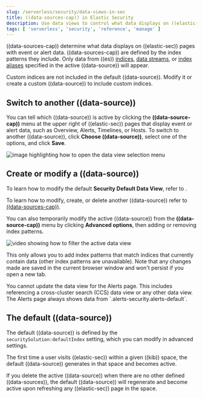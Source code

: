 ```yaml
---
slug: /serverless/security/data-views-in-sec
title: ((data-sources-cap)) in Elastic Security
description: Use data views to control what data displays on ((elastic-sec)) pages with event or alert data.
tags: [ 'serverless', 'security', 'reference', 'manage' ]
---
```


<div id="data-views-in-sec"></div>

((data-sources-cap)) determine what data displays on ((elastic-sec)) pages with event or alert data.
((data-sources-cap)) are defined by the index patterns they include.
Only data from ((es)) [indices](((ref))/documents-indices.html), [data streams](((ref))/data-streams.html), or [index aliases](((ref))/alias.html) specified in the active ((data-source)) will appear.

<DocCallOut title="Important" color="warning">
Custom indices are not included in the <DocLink slug="/serverless/security/data-views-in-sec" section="the-default-((data-source))">default ((data-source))</DocLink>. Modify it or create a custom ((data-source)) to include custom indices.
</DocCallOut>

## Switch to another ((data-source))

You can tell which ((data-source)) is active by clicking the **((data-source-cap))** menu at the upper right of ((elastic-sec)) pages that display event or alert data, such as Overview, Alerts, Timelines, or Hosts.
To switch to another ((data-source)), click **Choose ((data-source))**, select one of the options, and click **Save**.

![image highlighting how to open the data view selection menu](../images/data-views-in-sec/-getting-started-dataview-button-highlighted.png)

## Create or modify a ((data-source))

To learn how to modify the default **Security Default Data View**, refer to <DocLink slug="/serverless/security/advanced-settings" section="update-sec-indices" />.

To learn how to modify, create, or delete another ((data-source)) refer to [((data-sources-cap))](((kibana-ref))/data-views.html).

You can also temporarily modify the active ((data-source)) from the **((data-source-cap))** menu by clicking **Advanced options**, then adding or removing index patterns.

![video showing how to filter the active data view](../images/data-views-in-sec/-getting-started-dataview-filter-example.gif)

This only allows you to add index patterns that match indices that currently contain data (other index patterns are unavailable). Note that any changes made are saved in the current browser window and won't persist if you open a new tab.

<DocCallOut title="Note">
    You cannot update the data view for the Alerts page. This includes referencing a cross-cluster search (CCS) data view or any other data view. The Alerts page always shows data from `.alerts-security.alerts-default`.
</DocCallOut>

<div id="default-data-view-security"></div>

## The default ((data-source))

The default ((data-source)) is defined by the `securitySolution:defaultIndex` setting, which you can modify in <DocLink slug="/serverless/security/advanced-settings">advanced settings</DocLink>.

The first time a user visits ((elastic-sec)) within a given ((kib)) <DocLink slug="/serverless/spaces">space</DocLink>, the default ((data-source)) generates in that space and becomes active.

If you delete the active ((data-source)) when there are no other defined ((data-sources)), the default ((data-source)) will regenerate and become active upon refreshing any ((elastic-sec)) page in the space.
